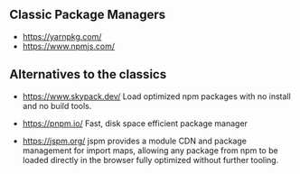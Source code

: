 ## Classic Package Managers

- https://yarnpkg.com/
- https://www.npmjs.com/

## Alternatives to the classics

- https://www.skypack.dev/
  Load optimized npm packages with no install and no build tools.

- https://pnpm.io/
  Fast, disk space efficient package manager

- https://jspm.org/
  jspm provides a module CDN and package management for import maps, allowing any package from npm to be loaded directly in the browser fully optimized without further tooling.

